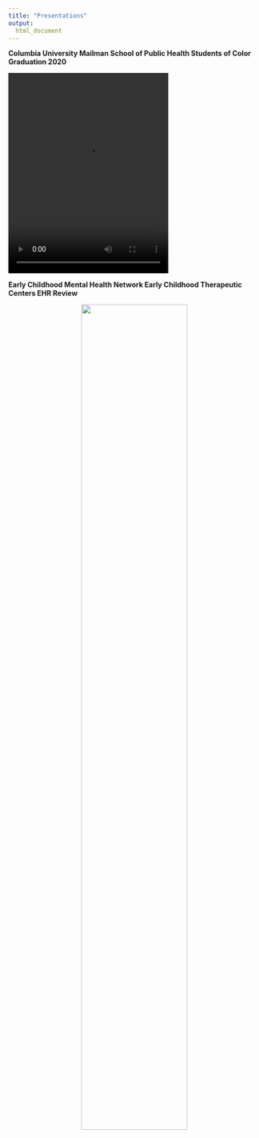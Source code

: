 ```yaml
---
title: "Presentations"
output: 
  html_document
---
```


**Columbia University Mailman School of Public Health Students of Color Graduation 2020**

<video src="TSpeech.m4v" width="320" height="400" controls preload></video>

**Early Childhood Mental Health Network Early Childhood Therapeutic Centers EHR Review**

<center><img src="TS_EHR_Poster_FINAL.png" style="width:65%"></center>
